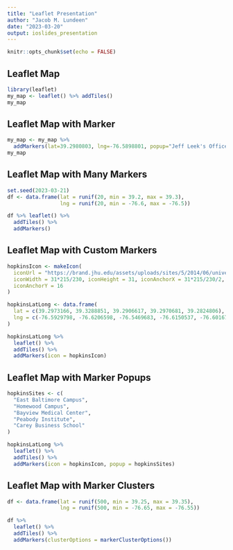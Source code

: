 ```yaml
---
title: "Leaflet Presentation"
author: "Jacob M. Lundeen"
date: "2023-03-20"
output: ioslides_presentation
---
```


```r
knitr::opts_chunk$set(echo = FALSE)
```

## Leaflet Map

```r
library(leaflet)
my_map <- leaflet() %>% addTiles()
my_map
```


## Leaflet Map with Marker

```r
my_map <- my_map %>%
  addMarkers(lat=39.2980803, lng=-76.5898801, popup="Jeff Leek's Office")
my_map
```

## Leaflet Map with Many Markers

```r
set.seed(2023-03-21)
df <- data.frame(lat = runif(20, min = 39.2, max = 39.3),
                 lng = runif(20, min = -76.6, max = -76.5))

df %>% leaflet() %>%
  addTiles() %>%
  addMarkers()
```

## Leaflet Map with Custom Markers

```r
hopkinsIcon <- makeIcon(
  iconUrl = "https://brand.jhu.edu/assets/uploads/sites/5/2014/06/university.shield.small_.blue_.png",
  iconWidth = 31*215/230, iconHeight = 31, iconAnchorX = 31*215/230/2,
  iconAnchorY = 16
)

hopkinsLatLong <- data.frame(
  lat = c(39.2973166, 39.3288851, 39.2906617, 39.2970681, 39.2824806),
  lng = c(-76.5929798, -76.6206598, -76.5469683, -76.6150537, -76.6016766)
)

hopkinsLatLong %>%
  leaflet() %>%
  addTiles() %>%
  addMarkers(icon = hopkinsIcon)
```

## Leaflet Map with Marker Popups

```r
hopkinsSites <- c(
  "East Baltimore Campus",
  "Homewood Campus",
  "Bayview Medical Center",
  "Peabody Institute",
  "Carey Business School"
)

hopkinsLatLong %>%
  leaflet() %>%
  addTiles() %>%
  addMarkers(icon = hopkinsIcon, popup = hopkinsSites)
```

## Leaflet Map with Marker Clusters

```r
df <- data.frame(lat = runif(500, min = 39.25, max = 39.35),
                 lng = runif(500, min = -76.65, max = -76.55))

df %>%
  leaflet() %>%
  addTiles() %>%
  addMarkers(clusterOptions = markerClusterOptions())
```